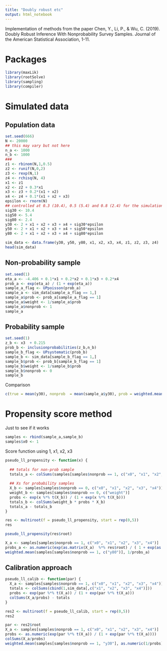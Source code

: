 ```yaml
---
title: "Doubly robust etc"
output: html_notebook
---
```


Implementation of methods from the paper Chen, Y., Li, P., & Wu, C. (2019). Doubly Robust Inference With Nonprobability Survey Samples. Journal of the American Statistical Association, 1-11.


# Packages

```r
library(maxLik)
library(rootSolve)
library(sampling)
library(compiler)
```



# Simulated data

## Population data

```r
set.seed(666)
N <- 20000
## this may vary but not here
n_a <- 1000
n_b <- 1000
### 
z1 <- rbinom(N,1,0.5)
z2 <- runif(N,0,2)
z3 <- rexp(N,1)
z4 <- rchisq(N, 4)
x1 <- z1 
x2 <- z2 + 0.3*x1
x3 <- z3 + 0.2*(x1 + x2)
x4 <- z4 + 0.1*(x1 + x2 + x3)
epsilon <- rnorm(N)
## controlled at 0.3 (10.4), 0.5 (5.4) and 0.8 (2.4) for the simulation studies
sig30 <- 10.4
sig50 <- 5.4
sig80 <- 2.4
y30 <- 2 + x1 + x2 + x3 + x4 + sig30*epsilon
y50 <- 2 + x1 + x2 + x3 + x4 + sig50*epsilon
y80 <- 2 + x1 + x2 + x3 + x4 + sig80*epsilon

sim_data <- data.frame(y30, y50, y80, x1, x2, x3, x4, z1, z2, z3, z4)
head(sim_data)
```

## Non-probability sample

```r
set.seed(1)
eta_a <- -4.406 + 0.1*x1 + 0.2*x2 + 0.1*x3 + 0.2*x4
prob_a <- exp(eta_a) / (1 + exp(eta_a))
sample_a_flag <- UPpoisson(prob_a)
sample_a <- sim_data[sample_a_flag == 1,]
sample_a$prob <- prob_a[sample_a_flag == 1]
sample_a$weight <- 1/sample_a$prob
sample_a$nonprob <- 1
sample_a
```

## Probability sample

```r
set.seed(1)
z_b <- x3  + 0.215
prob_b <- inclusionprobabilities(z_b,n_b)
sample_b_flag <- UPsystematic(prob_b)  
sample_b <- sim_data[sample_b_flag == 1,]
sample_b$prob <- prob_b[sample_b_flag == 1]
sample_b$weight <- 1/sample_b$prob
sample_b$nonprob <- 0
sample_b
```

Comparison

```r
c(true = mean(y30), nonprob  = mean(sample_a$y30), prob = weighted.mean(sample_b$y30,sample_b$weight))
```

# Propensity score method

Just to see if it works

```r
samples <- rbind(sample_a,sample_b)
samples$x0 <- 1
```

Score function using 1, x1, x2, x3


```r
pseudo_ll_propensity <- function(x) {
 
  ## totals for non-prob sample
  totals_a <- colSums(samples[samples$nonprob == 1, c("x0", "x1", "x2", "x3", "x4")])
  
  ## Xs for probability samples
  X_b <- samples[samples$nonprob == 0, c("x0", "x1", "x2", "x3", "x4")]
  weight_b <- samples[samples$nonprob == 0, c("weight")]
  probs <- exp(x %*% t(X_b)) / (1 + exp(x %*% t(X_b)))
  totals_b <- colSums(weight_b * probs * X_b)
  totals_a - totals_b
} 

res <- multiroot(f = pseudo_ll_propensity, start = rep(0,5))
res
```

```r
pseudo_ll_propensity(res$root)
```

```r
X_a <- samples[samples$nonprob == 1, c("x0", "x1", "x2", "x3", "x4")]
probs_a <- as.numeric(exp(as.matrix(X_a)  %*% res$root) / ( 1 + exp(as.matrix(X_a)  %*% res$root)))
weighted.mean(samples[samples$nonprob == 1, c("y80")], 1/probs_a)
```

## Calibration approach

```r
pseudo_ll_calib <- function(par) {
  X_a <- samples[samples$nonprob == 1, c("x0", "x1", "x2", "x3", "x4")]
  totals <- colSums(cbind(1,sim_data[,c("x1", "x2", "x3", "x4")]))
  probs <- exp(par %*% t(X_a)) / (1 + exp(par %*% t(X_a)))
  colSums(X_a/probs) - totals
}

res2 <- multiroot(f = pseudo_ll_calib, start = rep(0,5))
res2

par <- res2$root
X_a <- samples[samples$nonprob == 1, c("x0", "x1", "x2", "x3", "x4")]
probs <- as.numeric(exp(par %*% t(X_a)) / (1 + exp(par %*% t(X_a))))
colSums(X_a/probs)
weighted.mean(samples[samples$nonprob == 1, "y30"], as.numeric(1/probs))


```

